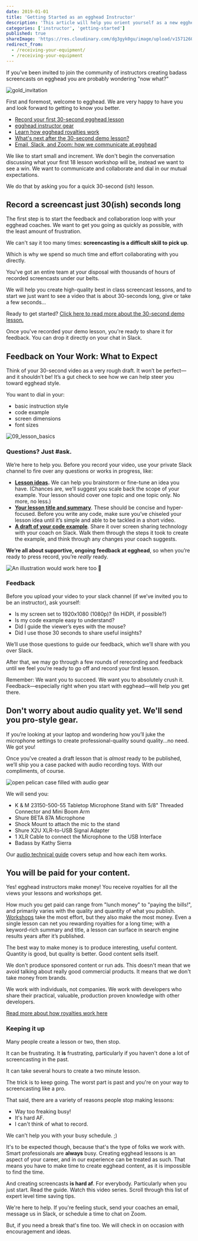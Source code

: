 ```yaml
---
date: 2019-01-01
title: 'Getting Started as an egghead Instructor'
description: 'This article will help you orient yourself as a new egghead instructor. If you were recently invited to teach on egghead, or are curious about how content is produced on egghead, you are ihn the right place!'
categories: ['instructor', 'getting-started']
published: true
shareImage: 'https://res.cloudinary.com/dg3gyk0gu/image/upload/v1571260698/og-image-assets/share_image_getting_started.png'
redirect_from:
  - /receiving-your-equipment/
  - /receiving-your-equipment
---
```


If you've been invited to join the community of instructors creating badass screencasts on egghead you are probably wondering "now what?" 

![gold_invitation](./images/ch1_s4_invitation.png)

First and foremost, welcome to egghead. We are very happy to have you and look forward to getting to know you better.

- [Record your first 30-second egghead lesson](/instructor/getting-started/30-second-demo)
- [egghead instructor gear](/instructor/screencasting/audio-equipment)
- [Learn how egghead royalties work](/instructor/royalties)
- [What's next after the 30-second demo lesson?](/instructor/getting-started/first-full-lesson)
- [Email, Slack, and Zoom: how we communicate at egghead](/instructor/getting-started/communication)

We like to start small and increment. We don't begin the conversation discussing what your first 18 lesson workshop will be, instead we want to see a win. We want to communicate and collaborate and dial in our mutual expectations.

We do that by asking you for a quick 30-second (ish) lesson.

## Record a screencast just 30(ish) seconds long

The first step is to start the feedback and collaboration loop with your egghead coaches. We want to get you going as quickly as possible, with the least amount of frustration.

We can't say it too many times: **screencasting is a difficult skill to pick up**.

Which is why we spend so much time and effort collaborating with you directly.

You've got an entire team at your disposal with thousands of hours of recorded screencasts under our belts.

We will help you create high-quality best in class screencast lessons, and to start we just want to see a video that is about 30-seconds long, give or take a few seconds...

Ready to get started? [Click here to read more about the 30-second demo lesson.](/instructor/getting-started/30-second-demo)

Once you've recorded your demo lesson, you're ready to share it for feedback. You can drop it directly on your chat in Slack.

## Feedback on Your Work: What to Expect

Think of your 30-second video as a very rough draft. It won’t be perfect—and it shouldn’t be! It’s a gut check to see how we can help steer you toward egghead style.

You want to dial in your:

- basic instruction style
- code example
- screen dimensions
- font sizes

![09_lesson_basics](./images/ch2_s4_lesson-basics.png)

### Questions? Just #ask.

We’re here to help you. Before you record your video, use your private Slack channel to fire over any questions or works in progress, like:

- [**Lesson ideas**](/instructor/style-guide/what-to-teach)**.** We can help you brainstorm or fine-tune an idea you have. (Chances are, we’ll suggest you scale back the scope of your example. Your lesson should cover one topic and one topic only. No more, no less.)
- [**Your lesson title and summary**](/instructor/style-guide/thinking-in-lessons). These should be concise and hyper-focused. Before you write any code, make sure you’ve chiseled your lesson idea until it’s simple and able to be tackled in a short video.
- [**A draft of your code example**](/instructor/style-guide/create-the-example-code). Share it over screen sharing technology with your coach on Slack. Walk them through the steps it took to create the example, and think through any changes your coach suggests.

**We’re all about supportive, ongoing feedback at egghead**, so when you’re ready to press record, you’re _really_ ready.

![An illustration would work here too 🙂](https://media1.giphy.com/media/111ebonMs90YLu/giphy.gif)

### Feedback

Before you upload your video to your slack channel (if we’ve invited you to be an instructor), ask yourself:

- Is my screen set to 1920x1080 (1080p)? (In HiDPI, if possible?)
- Is my code example easy to understand?
- Did I guide the viewer’s eyes with the mouse?
- Did I use those 30 seconds to share useful insights?

We’ll use those questions to guide our feedback, which we’ll share with you over Slack.

After that, we may go through a few rounds of rerecording and feedback until we feel you’re ready to go off and record your first lesson.

Remember: We want you to succeed. We want you to absolutely crush it. Feedback—especially right when you start with egghead—will help you get there.

## Don't worry about audio quality yet. We'll send you pro-style gear.

If you’re looking at your laptop and wondering how you’ll juke the microphone settings to create professional-quality sound quality...no need. We got you!

Once you've created a draft lesson that is _almost_ ready to be published, we’ll ship you a case packed with audio recording toys. With our compliments, of course.

![open pelican case filled with audio gear](../screencasting/audio-equipment/images/audio-setup/open-case.jpg)

We will send you:

- K & M 23150-500-55 Tabletop Microphone Stand with 5/8" Threaded Connector and Mini Boom Arm
- Shure BETA 87A Microphone
- Shock Mount to attach the mic to the stand
- Shure X2U XLR-to-USB Signal Adapter
- 1 XLR Cable to connect the Microphone to the USB Interface
- Badass by Kathy Sierra

Our [audio technical guide](/instructor/screencasting/audio-equipment) covers setup and how each item works.

## You will be paid for your content.

Yes! egghead instructors make money! You receive royalties for all the views your lessons and workshops get.

How much you get paid can range from "lunch money" to "paying the bills!", and primarily varies with the quality and quantity of what you publish. [Workshops](/instructor/workshops) take the most effort, but they also make the most money. Even a single lesson can net you rewarding royalties for a long time; with a keyword-rich summary and title, a lesson can surface in search engine results years after it’s published.

The best way to make money is to produce interesting, useful content. Quantity is good, but quality is better. Good content sells itself.

We don't produce sponsored content or run ads. This doesn't mean that we avoid talking about really good commercial products. It means that we don't take money from brands.

We work with individuals, not companies. We work with developers who share their practical, valuable, production proven knowledge with other developers.

[Read more about how royalties work here](/instructor/royalties)

### Keeping it up

Many people create a lesson or two, then stop.

It can be frustrating. It **is** frustrating, particularly if you haven't done a lot of screencasting in the past.

It can take several hours to create a two minute lesson.

The trick is to keep going. The worst part is past and you're on your way to screencasting like a pro.

That said, there are a variety of reasons people stop making lessons:

- Way too freaking busy!
- It's hard AF.
- I can't think of what to record.

We can't help you with your busy schedule. ;)

It's to be expected though, because that's the type of folks we work with. Smart professionals are **always** busy. Creating egghead lessons is an aspect of your career, and in our experience can be treated as such. That means you have to make time to create egghead content, as it is impossible to find the time.

And creating screencasts **is hard af**. For everybody. Particularly when you just start. Read the guide. Watch this video series. Scroll through this list of expert level time saving tips.

We're here to help. If you're feeling stuck, send your coaches an email, message us in Slack, or schedule a time to chat on Zoom.

But, if you need a break that's fine too. We will check in on occasion with encouragement and ideas.
